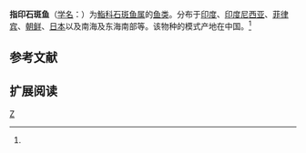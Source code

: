 {{Speciesbox 
| taxon = Epinephelus megachir
| authority = Richardson, 1846<ref name='id7094'>{{cite web| url =http://www.bioinfo.cn/db05/BjdwSpecies.php?action=view&id=7094| title =指印石斑鱼| work =中国动物物种编目数据库| publisher =中国科学院微生物研究所| author =中国科学院动物研究所| accessdate =2009-04-16| deadurl =yes| archiveurl =https://web.archive.org/web/20160305084730/http://www.bioinfo.cn/db05/BjdwSpecies.php?action=view&id=7094| archivedate =2016-03-05}}</ref>
}}

'''指印石斑鱼'''（[[学名|学名]]：{{lang|la|''Epinephelus megachir''}}）为[[鮨科|鮨科]][[石斑鱼属|石斑鱼属]]的[[鱼类|鱼类]]。分布于[[印度|印度]]、[[印度尼西亚|印度尼西亚]]、[[菲律宾|菲律宾]]、[[朝鲜|朝鲜]]、[[日本|日本]]以及南海及东海南部等。该物种的模式产地在中国。<ref name='id7094'/>

== 参考文献 ==
{{reflist}}

== 扩展阅读 ==
{{refbegin}}
{{wikispecies-inline|Epinephelus megachir|指印石斑鱼}}
{{refend}}
{{Taxonbar|from=Q11077696}}

[[Category:石斑鱼属|Z]]


{{鲈形目小作品}}